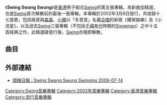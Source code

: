 {{Album infobox | <!-- See Wikipedia:WikiProject_Albums -->
| Name        = Swing Swang Swung
| Type        = 新曲+精選
| Artist      = [[Swing_(組合)|Swing]]
| Cover       = Swing Swing Swang Swung.jpg
| Released    = 2002年3月8日
| Recorded    = 2002年
| Genre       = 粵語
| Length      = 59:47
| Label       = [[音樂家唱片|音樂家唱片 (英皇娛樂)]]
| Last album  = [[For_Sale|For Sale]]<br>（2001年）
| This album  = '''Swing Swang Swung'''<br>（2002年）
| Next album  = [[武當_(專輯)|武當]]<br>（2009年）
}}

《'''Swing Swang Swung'''》是[[香港|香港]]男子組合[[Swing_(組合)|Swing]]的第五張專輯，為新曲加精選，也是[[Swing_(組合)|Swing]]首次解散前的最後一張專輯。本專輯於2002年3月8日發行，共收錄十七首歌，包括兩首與[[森美|森美]]、[[阮小儀|小儀]]以「冬音宮」名義[[合唱|合唱]]的新歌《耀榮娛樂》及《小流星》，以及過去[[Swing_(組合)|Swing]]三張專輯（不包括[[千禧年代_(唱片公司)|千禧年代]]時期的[[Snowman|Snowman]]）之中十五首經典之作。此精選碟發行後，[[Swing_(組合)|Swing]]亦隨即解散。

== 曲目 ==
{{Tracklist
| headline = 
| total_length = 59:47

| all_arranger = [[Swing_(組合)|Swing]]
| all_producer = [[Swing_(組合)|Swing]]

| extra_column = 選自

| title1 = 耀榮娛樂
| music1 = [[Eric_Kwok|Eric Kwok]]
| lyrics1 = [[林若寧|林若寧]]
| note1 = 新歌
| longnote1 = 森美小儀歌劇團《流星級的演唱會》開場歌
| extra1 = 
| length1 = 3:38

| title2 = 小流星
| music2 = [[Jerald|Jerald]]
| lyrics2 = 林若寧
| note2 = 新歌
| longnote2 = 森美小儀歌劇團《流星級的演唱會》完場歌
| extra2 = 
| length2 = 3:09

| title3 = Shut Up
| music3 = Eric Kwok、Jerald
| lyrics3 = [[陳少琪|陳少琪]]
| longnote3 = 
| extra3 = [[Swing_(專輯)|Swing]]
| length3 = 2:45

| title4 = 就當我未玩夠
| music4 = Eric Kwok
| lyrics4 = [[林寶_(作詞家)|林寶]]
| longnote4 = 
| extra4 = [[On_Fire|On Fire]]
| length4 = 3:28

| title5 = 帝國大廈
| music5 = Eric Kwok
| lyrics5 = [[黃偉文|黃偉文]]
| longnote5 = 
| extra5 = [[For_Sale|For Sale]]
| length5 = 3:54

| title6 = 1984
| music6 = Eric Kwok
| lyrics6 = 林寶
| longnote6 = 
| extra6 = [[Swing_(專輯)|Swing]]
| length6 = 3:11

| title7 = 中和點
| music7 = Eric Kwok
| lyrics7 = 林寶
| longnote7 = 
| extra7 = [[On_Fire|On Fire]]
| length7 = 3:50

| title8 = 黑雨天 白鋼琴
| music8 = Jerald
| lyrics8 = 林寶
| longnote8 = 
| extra8 = [[On_Fire|On Fire]]
| length8 = 3:51

| title9 = 大大公司
| music9 = [[Swing_(組合)|Swing]]
| lyrics9 = 黃偉文
| longnote9 = 
| extra9 = [[For_Sale|For Sale]]
| length9 = 3:09

| title10 = 凌波微步
| music10 = Jerald
| lyrics10 = 林寶<br>（Rap詞：[[陳冠希|陳冠希]]）
| longnote10 = Rap with Edison
| extra10 = [[On_Fire|On Fire]]
| length10 = 2:55

| title11 = 宇宙洪荒
| music11 = Jerald
| lyrics11 = [[劉卓輝|劉卓輝]]
| longnote11 = 
| extra11 = [[For_Sale|For Sale]]
| length11 = 2:44

| title12 = JAL 565
| music12 = Eric Kwok
| lyrics12 = 林寶
| longnote12 = 
| extra12 = [[On_Fire|On Fire]]
| length12 = 4:22

| title13 = 半張飛
| music13 = Jerald
| lyrics13 = 林寶
| longnote13 = 
| extra13 = [[Swing_(專輯)|Swing]]
| length13 = 3:59

| title14 = 煙花
| music14 = Eric Kwok
| lyrics14 = 林寶
| longnote14 = 
| extra14 = [[Swing_(專輯)|Swing]]
| length14 = 3:35

| title15 = 冰河時期
| music15 = Eric Kwok
| lyrics15 = 林寶
| longnote15 = 
| extra15 = [[For_Sale|For Sale]]
| length15 = 3:50

| title16 = 一命、二運、三風水
| music16 = Jerald
| lyrics16 = 林寶
| longnote16 = 倫住嚟試連載式人物故事《大倫爸爸》主題曲
| extra16 = [[On_Fire|On Fire]]
| length16 = 4:18

| title17 = 惺忪
| music17 = Eric Kwok
| lyrics17 = 林寶
| longnote17 = 香港電台《[[海琪的天空|海琪的天空]]》節目主題曲
| extra17 = [[On_Fire|On Fire]]
| length17 = 3:09
}}

== 外部連結 ==
*[http://www.hkheadline.com/ent/ent_content.asp?contid=58441 頭條日報 : Swing Swang Swung Swinging 2009-07-14]

{{Swing}}

[[Category:Swing音樂專輯|Category:Swing音樂專輯]]
[[Category:2002年音樂專輯|Category:2002年音樂專輯]]
[[Category:香港音樂專輯|Category:香港音樂專輯]]
[[Category:流行音樂專輯|Category:流行音樂專輯]]